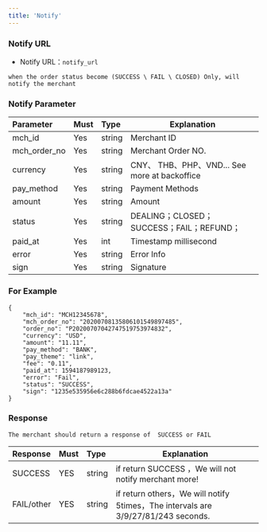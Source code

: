 ```yaml
---
title: 'Notify'
---
```


### Notify URL

* Notify URL：`notify_url`

`when the order status become (SUCCESS \ FAIL \ CLOSED) Only, will notify the merchant`

### Notify Parameter

| Parameter | Must    | Type  |  Explanation  |
|:--------------|:---|:-------|--------------------------------------------|
| mch_id        |Yes  | string | Merchant ID                                        |
| mch_order_no  |Yes  | string | Merchant Order NO.                                        |
| currency      |Yes  | string | CNY、 THB、PHP、VND... See more at backoffice      |
| pay_method    |Yes  | string | Payment Methods                      |
| amount        |Yes  | string | Amount                      |
| status        |Yes  | string | DEALING；CLOSED；SUCCESS；FAIL；REFUND；|
| paid_at       |Yes  | int    | Timestamp millisecond                    |
| error         |Yes  | string | Error Info                                    |
| sign          |Yes  | string | Signature                                         |


### For Example

```
{
	"mch_id": "MCH12345678",
	"mch_order_no": "20200708135806101549897485",
	"order_no": "P20200707042747519753974832",
	"currency": "USD",
	"amount": "11.11",
	"pay_method": "BANK",
	"pay_theme": "link",
	"fee": "0.11",
	"paid_at": 1594187989123,
	"error": "Fail",
	"status": "SUCCESS",
	"sign": "1235e535956e6c288b6fdcae4522a13a"
}

```


### Response
`The merchant should return a response of  SUCCESS or FAIL`

| Response | Must    | Type  |  Explanation  |
|:----    |:---|:----- |-----   |
|SUCCESS |YES  |string | if return SUCCESS ，We will not notify merchant more!  |
|FAIL/other |YES  |string | if return others，We will notify 5times，The intervals are 3/9/27/81/243 seconds.|

